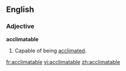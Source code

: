 ==English==

===Adjective===
'''acclimatable'''

#Capable of being [[acclimate]]d.

[[fr:acclimatable]]
[[vi:acclimatable]]
[[zh:acclimatable]]